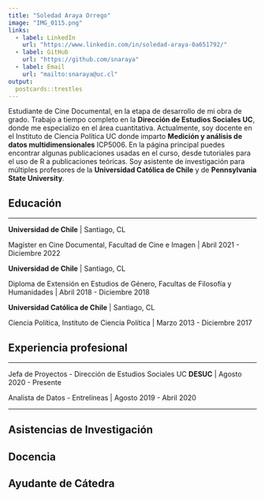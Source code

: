 ```yaml
---
title: "Soledad Araya Orrego"
image: "IMG_0115.png"
links:
  - label: LinkedIn
    url: "https://www.linkedin.com/in/soledad-araya-0a651792/"
  - label: GitHub
    url: "https://github.com/snaraya"
  - label: Email
    url: "mailto:snaraya@uc.cl"
output:
  postcards::trestles
---
```


Estudiante de Cine Documental, en la etapa de desarrollo de mi obra de grado. Trabajo a tiempo completo en la **Dirección de Estudios Sociales UC**, donde me especializo en el área cuantitativa. Actualmente, soy docente en el Instituto de Ciencia Política UC donde imparto **Medición y análisis de datos multidimensionales** ICP5006. En la página principal puedes encontrar algunas publicaciones usadas en el curso, desde tutoriales para el uso de R a publicaciones teóricas. Soy asistente de investigación para múltiples profesores de la **Universidad Católica de Chile** y de **Pennsylvania State University**.

## Educación

---

**Universidad de Chile** | Santiago, CL

Magíster en Cine Documental, Facultad de Cine e Imagen | Abril 2021 - Diciembre 2022

**Universidad de Chile** | Santiago, CL

Diploma de Extensión en Estudios de Género, Facultas de Filosofía y Humanidades | Abril 2018 - Diciembre 2018

**Universidad Católica de Chile** | Santiago, CL

Ciencia Política, Instituto de Ciencia Política | Marzo 2013 - Diciembre 2017

## Experiencia profesional

---

Jefa de Proyectos - Dirección de Estudios Sociales UC **DESUC** | Agosto 2020 - Presente

Analista de Datos - Entrelíneas | Agosto 2019 - Abril 2020

---

## Asistencias de Investigación

## Docencia

## Ayudante de Cátedra






